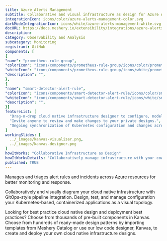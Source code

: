 ```yaml
---
title: Azure Alerts Management
subtitle: Collaborative and visual infrastructure as design for Azure Alerts Management
integrationIcon: icons/color/azure-alerts-management-color.svg
darkModeIntegrationIcon: icons/white/azure-alerts-management-white.svg
docURL: https://docs.meshery.io/extensibility/integrations/azure-alerts-management
description: 
category: Observability and Analysis
subcategory: Monitoring
registrant: GitHub
components: [
{
"name": "prometheus-rule-group",
"colorIcon": "icons/components/prometheus-rule-group/icons/color/prometheus-rule-group-color.svg",
"whiteIcon": "icons/components/prometheus-rule-group/icons/white/prometheus-rule-group-white.svg",
"description": "",
},
{
"name": "smart-detector-alert-rule",
"colorIcon": "icons/components/smart-detector-alert-rule/icons/color/smart-detector-alert-rule-color.svg",
"whiteIcon": "icons/components/smart-detector-alert-rule/icons/white/smart-detector-alert-rule-white.svg",
"description": "",
}]
featureList: [
  "Drag-n-drop cloud native infrastructure designer to configure, model, and deploy your workloads.",
  "Invite anyone to review and make changes to your private designs.",
  "Ongoing synchronization of Kubernetes configuration and changes across any number of clusters."
]
workingSlides: [
  ../_images/kanvas-visualizer.png,
  ../_images/kanvas-designer.png
]
howItWorks: "Collaborative Infrastructure as Design"
howItWorksDetails: "Collaboratively manage infrastructure with your coworkers synchronously sharing the same designs."
published: TRUE
---
```

<p>
Manages and triages alert rules and incidents across Azure resources for better monitoring and response.
</p>
<p>
    Collaboratively and visually diagram your cloud native infrastructure with GitOps-style pipeline integration. Design, test, and manage configuration your Kubernetes-based, containerized applications as a visual topology.
</p>
<p>
    Looking for best practice cloud native design and deployment best practices? Choose from thousands of pre-built components in Kanvas. Choose from hundreds of ready-made design patterns by importing templates from Meshery Catalog or use our low code designer, Kanvas, to create and deploy your own cloud native infrastructure designs.
</p>
